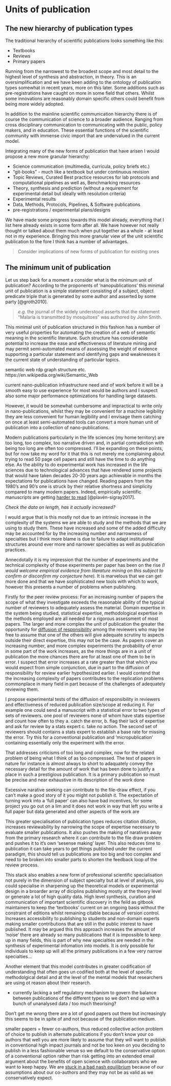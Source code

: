 # Units of publication

## The new hierarchy of publication types

The traditional hierarchy of scientific publications looks something like this:

-   Textbooks
-   Reviews
-   Primary papers

Running from the narrowest to the broadest scope and most detail to the highest level of synthesis and abstraction, in theory. 
This is an oversimplification and we have been adding to the ontology of publication types somewhat in recent years, more on this later. 
Some additions such as pre-registrations have caught on more in some field that others.
Whilst some innovations are reasonably domain specific others could benefit from being more widely adopted.

In addition to the mainline scientific communication hierarchy there is of course the communication of science to a broader audience.
Ranging from cross disciplinary communication to communicating with the public, policy makers, and in education. 
These essential functions of the scientific community with immense civic import that are undervalued in the current model.

Integrating many of the new forms of publication that have arisen I would propose a new more granular hierarchy:

-   Science communication (multimedia, curricula, policy briefs etc.)
-   "git-books" - much like a textbook but under continuous revision
-   Topic Reviews, Curated Best practice resources for lab protocols and computational pipelines as well as, Benchmarking resources
-   Theory, synthesis and prediction (without a requirement for experimental detail but ideally with resolution criteria)
-   Experimental results
-   Data, Methods, Protocols, Pipelines, & Software publications
-   pre-registrations / experimental plans/designs

We have made some progress towards this model already, everything that I list here already exists in some form after all.
We have however not really thought or talked about them much when put together as a whole - at least not in my experience.
Bringing this more granular view of the unit scientific publication to the fore I think has a number of advantages.

> Consider implications of new forms of publication for existing ones

## The minimum unit of publication

Let us step back for a moment a consider what is the minimum unit of publication? According to the proponents of 'nanopublications' this minimal unit of publication is a simple statement consisting of a subject, object predicate triple that is generated by some author and asserted by some party [@groth2010].

> *e.g.* the journal of the widely understood asserts that the statement "Malaria is transmitted by mosquitoes" was authored by John Smith.

This minimal unit of publication structured in this fashion has a number of very useful properties for automating the creation of a web of semantic meaning in the scientific literature.
Such structure has considerable potential to increase the ease and effectiveness of literature mining and may permit semi-automated means of assessing the weight of evidence supporting a particular statement and identifying gaps and weaknesses it the current state of understanding of particular topics.

semantic web rdp graph structure etc. https://en.wikipedia.org/wiki/Semantic_Web

current nano-publication infrastructure need and of work before it will be a smooth easy to use experience for most would be authors and I suspect also some major performance optimizations for handling large datasets.

However, it would be somewhat cumbersome and impractical to write only in nano-publications, whilst they may be convenient for a machine legibility they are less convenient for human legibility and I envisage them catching on once at least semi-automated tools can convert a more human unit of publication into a collection of nano-publications.


Modern publications particularly in the life sciences (my home territory) are too long, too complex, too narrative driven and, in partial contradiction with being too long are often too compressed.
I'll be expanding on these points, but for now take my word for it that this is not merely me complaining about trying to read 50 page cell papers and still have the time to do anything else.
As the ability to do experimental work has increased in the life sciences due to technological advances that have rendered some projects that would have taken decades 20-30 years ago achievable in months the expectations for publications have changed.
Reading papers from the 1980's and 90's one is struck by their relative shortness and simplicity compared to many modern papers.
Indeed, empirically scientific manuscripts are getting [harder to read](https://doi.org/10.7554/eLife.27725.001) [@plavén-sigray2017].

*Check the data on length, has it actually increased?*

I would argue that is this mostly not due to an intrinsic increase in the complexity of the systems we are able to study and the methods that we are using to study them. 
These have increased and some of the added difficulty may be accounted for by the increasing number and narrowness of specialties but I think more blame is due to failure to adapt institutional structures around ever more and narrower specialties as well as publication practices.

Annecdotally it is my impression that the number of experiments and the technical complexity of those experiments per paper has been on the rise *(I would welcome empirical evidence from literature mining on this subject to confirm or disconfirm my conjecture here).*
It is marvelous that we can get more done and that we have sophisticated new tools with which to work, however this presents a number of problems when publishing. 

Firstly for the peer review process: For an increasing number of papers the scope of what they investigate exceeds the reasonable ability of the typical number of reviewers to adequately assess the material.
Domain expertise in the system being studied, statistical expertise, methodological expertise in the methods employed are all needed for a rigorous assessment of most papers. 
The larger and more complex the unit of publication the greater the opportunity for [diffusion of responsibility](https://en.wikipedia.org/wiki/Diffusion_of_responsibility) among the reviewers who may be free to assume that one of the others will give adequate scrutiny to aspects outside their direct expertise, this may not be the case. 
As papers cover an increasing number, and more complex experiments the probability of error in some part of the work increases, as the more things are in a unit of publication the more chances there are for at least one of them to be in error.
I suspect that error increases at a rate greater than that which you would expect from simple conjunction, due in part to the diffusion of responsibility for review earlier hypothesized earlier. 
I would contend that the increasing complexity of papers contributes to the replication problems commonplace in many field in part because of the challenges of adequately reviewing them.

I propose experimental tests of the diffusion of responsibility in reviewers and effectiveness of reduced publication size/scope at reducing it.
For example one could send a manuscript with a statistical error to two types of sets of reviewers. 
one pool of reviewers none of whom have stats expertise and count how often to they a. catch the error, b. flag their lack of expertise and ask for review by a stats expert c. take no action. The second set of reviewers should contains a stats expert to establish a base rate for missing the error.
Try this for a conventional publication and 'micropublication' containing essentially only the experiment with the error.

That addresses criticisms of too long and complex, now for the related problem of being what I think of as too compressed. 
The text of papers in nature for instance is almost always to short to adaquately convey the necessary detail for the amount of work that has been done to justify a place in such a prestigious publication. It is a primary publication so must be precise and near exhaustive in its description of the work done

Excessive narative seeking can contribute to the file-draw effect, if you can't make a good story of it you might not publish it. The expectation of turning work into a 'full paper' can also have bad incentives, for some project you go out on a lim and it does not work in way that left you write a full paper but data generated and other aspects of the work are

This greater specialisation of publication types reduces citation dilution, increases reviewability by narrowing the scope of expertise necessary to evaluate smaller publications. It also pushes the making of naratives away from the primary research where it can contribute to the file draw problem and pushes it to it's own 'sesense making' layer. This also reduces time to publication it can take years to get things published under the current paradigm, this should tell us publications are too big and too complex and need to be broken into smaller parts to shorten the feedback loop of the review process.

This stack also enables a new form of professional scientific specialisation not purely in the dimension of subject specialty but at level of analysis, you could specialise in sharpening up the theoretical models or experimental design in a broarder array of diciplins publishing mostly at the theory level or generate a lot of high quality data. High level synthesis, curation and communication of important scientific discovery in the feild as gitbook maintainers to keep the 'textbooks' current on an ongoing basis without the constraint of editions whilst remaining citable because of version control. Increases accessibility to publishing to students and non-domain experts making smaller contributions that are still in the public interest to have published. It may be argued this this approach increases the amount of 'noise' there are already so many publications that it is impossible to keep up in many fields, this is part of why new specialties are needed in the synthesis of experimental infomation into models. It is only possible for individuals to keep up will all the primary publications in a few very narrow specialties...

Another element that this model contributes in greater codification of understanding that often goes un codified both at the level of specific methodolgical detail and at the level of the mental models that researchers are using ot reason about their research.

-   currently lacking a self regulatory mechanism to govern the balance between publications of the different types so we don't end up with a bunch of unanalysed data / too much theorising?

Don't get me wrong there are a lot of good papers out there but increasingly this seems to be in spite of and not because of the publication medium.

smaller papers = fewer co-authors, thus reduced collective action problem of choice to publish in alternate publications if you don't know your co authors that well you are more likely to assume that they will want to publish in conventional high impact journals and not be too keen on you deciding to publish in a less fashionable venue so we default to the conservative option of a conventional option rather than risk getting into an extended email argument about the benefits of open science with collaborators who we want to keep happy.
We are [stuck in a bad nash equilibrium](https://equilibriabook.com/molochs-toolbox/) because of our assumptions about our co-authors and they may not be as valid as we conservatively expect.
